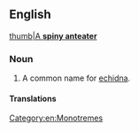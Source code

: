 ==English==
[[image:Echinda burningwell.jpg|thumb|A '''spiny anteater''']]

===Noun===
{{en-noun}}

# {{lb|en|zoology}} A common name for [[echidna]].

====Translations====
{{trans-see|common name for echidna|echidna}}
[[Category:en:Monotremes]]